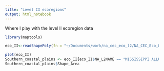 ```yaml
---
title: "Level II ecoregions"
output: html_notebook
---
```


Where I play with the level II ecoregion data

```r
library(maptools)

eco_II<-readShapePoly(fn = "~/Documents/work/na_cec_eco_l2/NA_CEC_Eco_Level2.shp")

plot(eco_II)
Southern_coastal_plains <- eco_II[eco_II$NA_L2NAME == "MISSISSIPPI ALLUVIAL AND SOUTHEAST USA COASTAL PLAINS", ]
Southern_coastal_plains$Shape_Area


```
